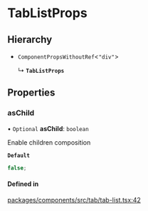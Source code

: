 # TabListProps

## Hierarchy

- `ComponentPropsWithoutRef`\<`"div"`\>

  ↳ **`TabListProps`**

## Properties

### asChild

• `Optional` **asChild**: `boolean`

Enable children composition

**`Default`**

```ts
false;
```

#### Defined in

[packages/components/src/tab/tab-list.tsx:42](https://github.com/vtex/shoreline/blob/7e966c5a4/packages/components/src/tab/tab-list.tsx#L42)
